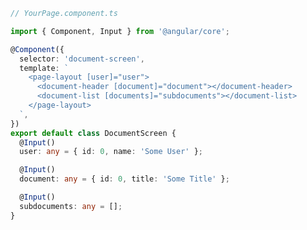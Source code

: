 ```ts
// YourPage.component.ts

import { Component, Input } from '@angular/core';

@Component({
  selector: 'document-screen',
  template: `
    <page-layout [user]="user">
      <document-header [document]="document"></document-header>
      <document-list [documents]="subdocuments"></document-list>
    </page-layout>
  `,
})
export default class DocumentScreen {
  @Input()
  user: any = { id: 0, name: 'Some User' };

  @Input()
  document: any = { id: 0, title: 'Some Title' };

  @Input()
  subdocuments: any = [];
}

```
